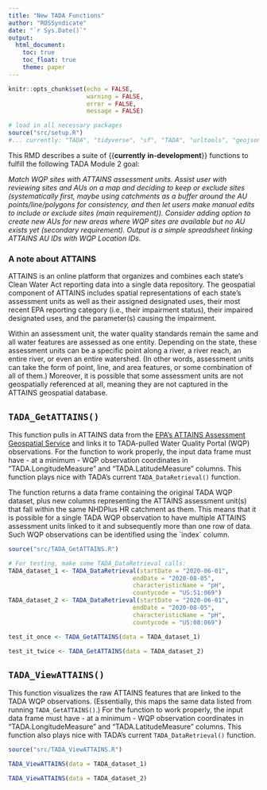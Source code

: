 ```yaml
---
title: "New TADA Functions"
author: "ROSSyndicate"
date: "`r Sys.Date()`"
output:
  html_document:
    toc: true
    toc_float: true
    theme: paper
---
```


```r
knitr::opts_chunk$set(echo = FALSE,
                      warning = FALSE,
                      error = FALSE,
                      message = FALSE)

# load in all necessary packages
source("src/setup.R")
#... currently: "TADA", "tidyverse", "sf", "TADA", "urltools", "geojsonsf", "leaflet", "viridis"
```

This RMD describes a suite of {{**currently** **in-development**}} functions to fulfill the following TADA Module 2 goal:

*Match WQP sites with ATTAINS assessment units. Assist user with reviewing sites and AUs on a map and deciding to keep or exclude sites (systematically first, maybe using catchments as a buffer around the AU points/line/polygons for consistency, and then let users make manual edits to include or exclude sites (main requirement)). Consider adding option to create new AUs for new areas where WQP sites are available but no AU exists yet (secondary requirement). Output is a simple spreadsheet linking ATTAINS AU IDs with WQP Location IDs.*  

### A note about ATTAINS

ATTAINS is an online platform that organizes and combines each state’s Clean Water Act reporting data into a single data repository. The geospatial component of ATTAINS includes spatial representations of each state’s assessment units as well as their assigned designated uses, their most recent EPA reporting category (i.e., their impairment status), their impaired designated uses, and the parameter(s) causing the impairment.

Within an assessment unit, the water quality standards remain the same and all water features are assessed as one entity. Depending on the state, these assessment units can be a specific point along a river, a river reach, an entire river, or even an entire watershed. (In other words, assessment units can take the form of point, line, and area features, or some combination of all of them.) Moreover, it is possible that some assessment units are not geospatially referenced at all, meaning they are not captured in the ATTAINS geospatial database.

## `TADA_GetATTAINS()`

This function pulls in ATTAINS data from the [EPA's ATTAINS Assessment Geospatial Service](https://www.epa.gov/waterdata/get-data-access-public-attains-data#AttainsGeo) and links it to TADA-pulled Water Quality Portal (WQP) observations. For the function to work properly, the input data frame must have - at a minimum - WQP observation coordinates in "TADA.LongitudeMeasure" and "TADA.LatitudeMeasure" columns. This function plays nice with TADA's current `TADA_DataRetrieval()` function.

The function returns a data frame containing the original TADA WQP dataset, plus new columns representing the ATTAINS assessment unit(s) that fall within the same NHDPlus HR catchment as them. This means that it is possible for a single TADA WQP observation to have multiple ATTAINS assessment units linked to it and subsequently more than one row of data. Such WQP observations can be identified using the \`index\` column.

```r
source("src/TADA_GetATTAINS.R")

# For testing, make some TADA_DataRetrieval calls:
TADA_dataset_1 <- TADA_DataRetrieval(startDate = "2020-06-01",
                                   endDate = "2020-08-05",
                                   characteristicName = "pH",
                                   countycode = "US:51:069")
TADA_dataset_2 <- TADA_DataRetrieval(startDate = "2020-06-01",
                                   endDate = "2020-08-05",
                                   characteristicName = "pH",
                                   countycode = "US:08:069")

test_it_once <- TADA_GetATTAINS(data = TADA_dataset_1)

test_it_twice <- TADA_GetATTAINS(data = TADA_dataset_2)
```

## `TADA_ViewATTAINS()`

This function visualizes the raw ATTAINS features that are linked to the TADA WQP observations. (Essentially, this maps the same data listed from running `TADA_GetATTAINS()`.) For the function to work properly, the input data frame must have - at a minimum - WQP observation coordinates in "TADA.LongitudeMeasure" and "TADA.LatitudeMeasure" columns. This function also plays nice with TADA's current `TADA_DataRetrieval()` function.

```r
source("src/TADA_ViewATTAINS.R")

TADA_ViewATTAINS(data = TADA_dataset_1)
```

```r
TADA_ViewATTAINS(data = TADA_dataset_2)
```
